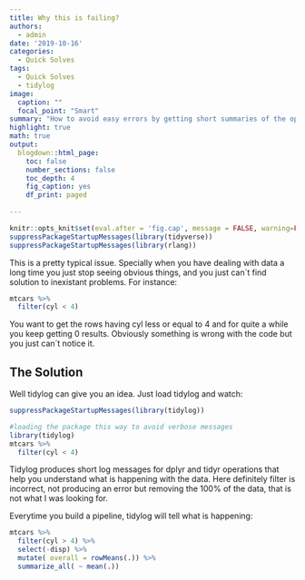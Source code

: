 ```yaml
---
title: Why this is failing?
authors: 
  - admin
date: '2019-10-16'
categories:
  - Quick Solves
tags:
  - Quick Solves
  - tidylog
image:
  caption: ""
  focal_point: "Smart"
summary: "How to avoid easy errors by getting short summaries of the operations applied to data."
highlight: true
math: true
output:
  blogdown::html_page:
    toc: false
    number_sections: false
    toc_depth: 4
    fig_caption: yes
    df_print: paged
    
---
```


```r
knitr::opts_knit$set(eval.after = 'fig.cap', message = FALSE, warning=FALSE)
suppressPackageStartupMessages(library(tidyverse))
suppressPackageStartupMessages(library(rlang))
```


This is a pretty typical issue. Specially when you have dealing with data a long time you just stop seeing obvious things, and you just can´t find solution to inexistant problems. For instance:

```r
mtcars %>%
  filter(cyl < 4)
```

You want to get the rows having cyl less or equal to 4 and for quite a while you keep getting 0 results.
Obviously something is wrong with the code but you just can´t notice it.

## The Solution

Well tidylog can give you an idea. Just load tidylog and watch:

```r
suppressPackageStartupMessages(library(tidylog))
```

```r
#loading the package this way to avoid verbose messages
library(tidylog)
mtcars %>%
  filter(cyl < 4)
```
Tidylog produces short log messages for dplyr and tidyr operations that help you understand what is happening with the data. Here definitely filter is incorrect, not producing an error but removing the 100% of the data, that is not what I was looking for.

Everytime you build a pipeline, tidylog will tell what is happening:

```r
mtcars %>%
  filter(cyl > 4) %>%
  select(-disp) %>%
  mutate( overall = rowMeans(.)) %>%
  summarize_all( ~ mean(.))
```

